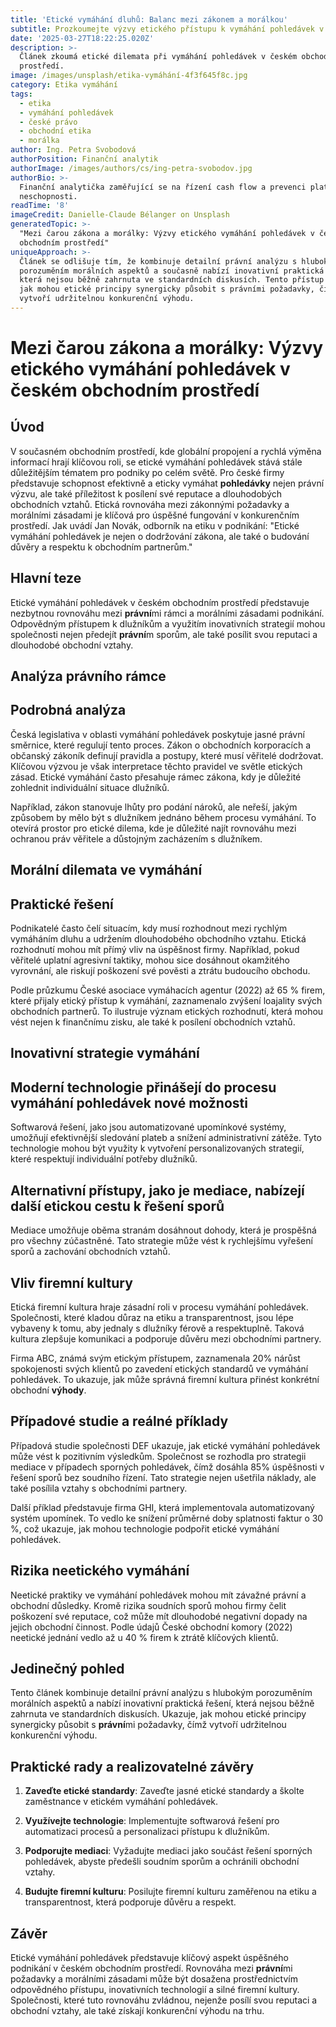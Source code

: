 ```yaml
---
title: 'Etické vymáhání dluhů: Balanc mezi zákonem a morálkou'
subtitle: Prozkoumejte výzvy etického přístupu k vymáhání pohledávek v ČR.
date: '2025-03-27T18:22:25.020Z'
description: >-
  Článek zkoumá etické dilemata při vymáhání pohledávek v českém obchodním
  prostředí.
image: /images/unsplash/etika-vymáhání-4f3f645f8c.jpg
category: Etika vymáhání
tags:
  - etika
  - vymáhání pohledávek
  - české právo
  - obchodní etika
  - morálka
author: Ing. Petra Svobodová
authorPosition: Finanční analytik
authorImage: /images/authors/cs/ing-petra-svobodov.jpg
authorBio: >-
  Finanční analytička zaměřující se na řízení cash flow a prevenci platební
  neschopnosti.
readTime: '8'
imageCredit: Danielle-Claude Bélanger on Unsplash
generatedTopic: >-
  "Mezi čarou zákona a morálky: Výzvy etického vymáhání pohledávek v českém
  obchodním prostředí"
uniqueApproach: >-
  Článek se odlišuje tím, že kombinuje detailní právní analýzu s hlubokým
  porozuměním morálních aspektů a současně nabízí inovativní praktická řešení,
  která nejsou běžně zahrnuta ve standardních diskusích. Tento přístup ukazuje,
  jak mohou etické principy synergicky působit s právními požadavky, čímž
  vytvoří udržitelnou konkurenční výhodu.
---
```

# Mezi čarou zákona a morálky: Výzvy etického vymáhání pohledávek v českém obchodním prostředí

## Úvod

V současném obchodním prostředí, kde globální propojení a rychlá výměna informací hrají klíčovou roli, se etické vymáhání pohledávek stává stále důležitějším tématem pro podniky po celém světě. Pro české firmy představuje schopnost efektivně a eticky vymáhat **pohledávky** nejen právní výzvu, ale také příležitost k posílení své reputace a dlouhodobých obchodních vztahů. Etická rovnováha mezi zákonnými požadavky a morálními zásadami je klíčová pro úspěšné fungování v konkurenčním prostředí. Jak uvádí Jan Novák, odborník na etiku v podnikání: "Etické vymáhání pohledávek je nejen o dodržování zákona, ale také o budování důvěry a respektu k obchodním partnerům."

## Hlavní teze

Etické vymáhání pohledávek v českém obchodním prostředí představuje nezbytnou rovnováhu mezi **právní**mi rámci a morálními zásadami podnikání. Odpovědným přístupem k dlužníkům a využitím inovativních strategií mohou společnosti nejen předejít **právní**m sporům, ale také posílit svou reputaci a dlouhodobé obchodní vztahy.

## Analýza právního rámce

## Podrobná analýza

Česká legislativa v oblasti vymáhání pohledávek poskytuje jasné právní směrnice, které regulují tento proces. Zákon o obchodních korporacích a občanský zákoník definují pravidla a postupy, které musí věřitelé dodržovat. Klíčovou výzvou je však interpretace těchto pravidel ve světle etických zásad. Etické vymáhání často přesahuje rámec zákona, kdy je důležité zohlednit individuální situace dlužníků.

Například, zákon stanovuje lhůty pro podání nároků, ale neřeší, jakým způsobem by mělo být s dlužníkem jednáno během procesu vymáhání. To otevírá prostor pro etické dilema, kde je důležité najít rovnováhu mezi ochranou práv věřitele a důstojným zacházením s dlužníkem.

## Morální dilemata ve vymáhání

## Praktické řešení

Podnikatelé často čelí situacím, kdy musí rozhodnout mezi rychlým vymáháním dluhu a udržením dlouhodobého obchodního vztahu. Etická rozhodnutí mohou mít přímý vliv na úspěšnost firmy. Například, pokud věřitelé uplatní agresivní taktiky, mohou sice dosáhnout okamžitého vyrovnání, ale riskují poškození své pověsti a ztrátu budoucího obchodu.

Podle průzkumu České asociace vymáhacích agentur (2022) až 65 % firem, které přijaly etický přístup k vymáhání, zaznamenalo zvýšení loajality svých obchodních partnerů. To ilustruje význam etických rozhodnutí, která mohou vést nejen k finančnímu zisku, ale také k posílení obchodních vztahů.

## Inovativní strategie vymáhání

## Moderní technologie přinášejí do procesu vymáhání pohledávek nové možnosti

Softwarová řešení, jako jsou automatizované upomínkové systémy, umožňují efektivnější sledování plateb a snížení administrativní zátěže. Tyto technologie mohou být využity k vytvoření personalizovaných strategií, které respektují individuální potřeby dlužníků.

## Alternativní přístupy, jako je mediace, nabízejí další etickou cestu k řešení sporů

Mediace umožňuje oběma stranám dosáhnout dohody, která je prospěšná pro všechny zúčastněné. Tato strategie může vést k rychlejšímu vyřešení sporů a zachování obchodních vztahů.

## Vliv firemní kultury

Etická firemní kultura hraje zásadní roli v procesu vymáhání pohledávek. Společnosti, které kladou důraz na etiku a transparentnost, jsou lépe vybaveny k tomu, aby jednaly s dlužníky férově a respektuplně. Taková kultura zlepšuje komunikaci a podporuje důvěru mezi obchodními partnery.

Firma ABC, známá svým etickým přístupem, zaznamenala 20% nárůst spokojenosti svých klientů po zavedení etických standardů ve vymáhání pohledávek. To ukazuje, jak může správná firemní kultura přinést konkrétní obchodní **výhody**.

## Případové studie a reálné příklady

Případová studie společnosti DEF ukazuje, jak etické vymáhání pohledávek může vést k pozitivním výsledkům. Společnost se rozhodla pro strategii mediace v případech sporných pohledávek, čímž dosáhla 85% úspěšnosti v řešení sporů bez soudního řízení. Tato strategie nejen ušetřila náklady, ale také posílila vztahy s obchodními partnery.

Další příklad představuje firma GHI, která implementovala automatizovaný systém upomínek. To vedlo ke snížení průměrné doby splatnosti faktur o 30 %, což ukazuje, jak mohou technologie podpořit etické vymáhání pohledávek.

## Rizika neetického vymáhání

Neetické praktiky ve vymáhání pohledávek mohou mít závažné právní a obchodní důsledky. Kromě rizika soudních sporů mohou firmy čelit poškození své reputace, což může mít dlouhodobé negativní dopady na jejich obchodní činnost. Podle údajů České obchodní komory (2022) neetické jednání vedlo až u 40 % firem k ztrátě klíčových klientů.

## Jedinečný pohled

Tento článek kombinuje detailní právní analýzu s hlubokým porozuměním morálních aspektů a nabízí inovativní praktická řešení, která nejsou běžně zahrnuta ve standardních diskusích. Ukazuje, jak mohou etické principy synergicky působit s **právní**mi požadavky, čímž vytvoří udržitelnou konkurenční výhodu.

## Praktické rady a realizovatelné závěry

1. **Zaveďte etické standardy**: Zaveďte jasné etické standardy a školte zaměstnance v etickém vymáhání pohledávek.
   
2. **Využívejte technologie**: Implementujte softwarová řešení pro automatizaci procesů a personalizaci přístupu k dlužníkům.

3. **Podporujte mediaci**: Vyžadujte mediaci jako součást řešení sporných pohledávek, abyste předešli soudním sporům a ochránili obchodní vztahy.

4. **Budujte firemní kulturu**: Posilujte firemní kulturu zaměřenou na etiku a transparentnost, která podporuje důvěru a respekt.

## Závěr

Etické vymáhání pohledávek představuje klíčový aspekt úspěšného podnikání v českém obchodním prostředí. Rovnováha mezi **právní**mi požadavky a morálními zásadami může být dosažena prostřednictvím odpovědného přístupu, inovativních technologií a silné firemní kultury. Společnosti, které tuto rovnováhu zvládnou, nejenže posílí svou reputaci a obchodní vztahy, ale také získají konkurenční výhodu na trhu.
